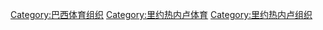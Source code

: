 [[Category:巴西体育组织|Category:巴西体育组织]]
[[Category:里约热内卢体育|Category:里约热内卢体育]]
[[Category:里约热内卢组织|Category:里约热内卢组织]]
